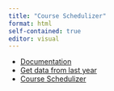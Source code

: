 ```yaml
---
title: "Course Schedulizer"
format: html
self-contained: true
editor: visual
---
```



* [Documentation](Using-Schedulizer.html)
* [Get data from last year](https://reports.calvin.edu/Reports/report/Departmental%20Reports/Course%20Section%20Report)
* [Course Schedulizer](https://senior-knights.github.io/course-schedulizer/#/)